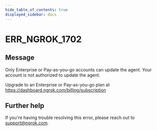 ```yaml
---
hide_table_of_contents: true
displayed_sidebar: docs
---
```



# ERR_NGROK_1702

## Message

Only Enterprise or Pay-as-you-go accounts can update the agent.
Your account is not authorized to update the agent.

Upgrade to an Enterprise or Pay-as-you-go plan at https://dashboard.ngrok.com/billing/subscription

<ErrorDetails error="err_ngrok_1702" />

## Further help

If you're having trouble resolving this error, please reach out to [support@ngrok.com](mailto:support@ngrok.com?subject=Help%20with%20ERR_NGROK_1702).
